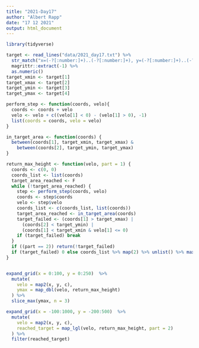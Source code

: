 ```yaml
---
title: "2021-Day17"
author: "Albert Rapp"
date: "17 12 2021"
output: html_document
---
```

```r
library(tidyverse)

target <- read_lines("data/2021_day17.txt") %>% 
  str_match("x=(-?[:number:]+)..(-?[:number:]+), y=(-?[:number:]+)..(-?[:number:]+)") %>% 
  magrittr::extract(-1) %>% 
  as.numeric()
target_xmin <- target[1]
target_xmax <- target[2]
target_ymin <- target[3]
target_ymax <- target[4]

perform_step <- function(coords, velo){
  coords <- coords + velo
  velo <- velo + c((velo[1] < 0) - (velo[1] > 0), -1)
  list(coords = coords, velo = velo)
}

in_target_area <- function(coords) {
  between(coords[1], target_xmin, target_xmax) & 
    between(coords[2], target_ymin, target_ymax) 
}

return_max_height <- function(velo, part = 1) {
  coords <- c(0, 0)
  coords_list <- list(coords)
  target_area_reached <- F
  while (!target_area_reached) {
    step <- perform_step(coords, velo)
    coords <- step$coords
    velo <- step$velo
    coords_list <- c(coords_list, list(coords))
    target_area_reached <- in_target_area(coords)
    target_failed <- (coords[1] > target_xmax) | 
      (coords[2] < target_ymin) | 
      (coords[1] < target_xmin & velo[1] <= 0)
    if (target_failed) break
  }
  if ((part == 2)) return(!target_failed)
  if (target_failed) 0 else coords_list %>% map(2) %>% unlist() %>% max()
}


expand_grid(x = 0:100, y = 0:250)  %>% 
  mutate(
    velo = map2(x, y, c),
    ymax = map_dbl(velo, return_max_height)
  ) %>% 
  slice_max(ymax, n = 3)

expand_grid(x = -100:1000, y = -200:500)  %>% 
  mutate(
    velo = map2(x, y, c),
    reached_target = map_lgl(velo, return_max_height, part = 2)
  ) %>% 
  filter(reached_target)
```

